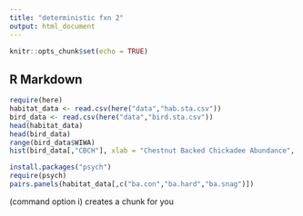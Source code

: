 ```yaml
---
title: "deterministic fxn 2"
output: html_document
---
```


```r
knitr::opts_chunk$set(echo = TRUE)
```

## R Markdown
```r
require(here)
habitat_data <- read.csv(here("data","hab.sta.csv"))
bird_data <- read.csv(here("data","bird.sta.csv"))
head(habitat_data)
head(bird_data)
range(bird_data$WIWA)
hist(bird_data[,"CBCH"], xlab = "Chestnut Backed Chickadee Abundance", breaks = 0:7 - 0.5, main = "Chestnut Backed Chickadee Frequency Histogram")
```
```r
install.packages("psych")
require(psych)
pairs.panels(habitat_data[,c("ba.con","ba.hard","ba.snag")])
````
(command option i) creates a chunk for you






